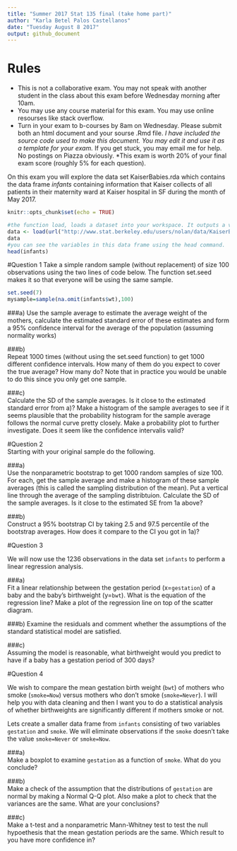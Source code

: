 ```yaml
---
title: "Summer 2017 Stat 135 final (take home part)"
author: "Karla Betel Palos Castellanos"
date: "Tuesday August 8 2017"
output: github_document
---
```




# Rules

* This is not a collaborative exam. You may not speak with another student in the class about this exam before Wednesday morning after 10am.
* You may use any course material for this exam. You may use online resourses like stack overflow.
* Turn in your exam to b-courses by 8am on Wednesday. Please submit both an html document and your sourse .Rmd file.
*I have included the source code used to make this document. You may edit it and use it as a template for your exam.
*If you get stuck, you may email me for help. No postings on Piazza obviously.
*This exam is worth 20% of your final exam score (roughly 5% for each question).


On this exam you will explore the data set KaiserBabies.rda which contains the data frame *infants* containing information that Kaiser collects of all patients in their maternity ward at Kaiser hospital in SF during the month of May 2017.

```r
knitr::opts_chunk$set(echo = TRUE)
```
```r

#the function load, loads a dataset into your workspace. It outputs a vector of all dataframes in the data set. In this case there is just one data set called infants. 
data <- load(url("http://www.stat.berkeley.edu/users/nolan/data/KaiserBabies.rda"))
data
#you can see the variables in this data frame using the head command.
head(infants)

```

#Question 1
Take a simple random sample (without replacement) of size 100 observations using the two lines of code below. The function set.seed makes it so that everyone will be using the same sample.
```r
set.seed(7)
mysample=sample(na.omit(infants$wt),100)
```

###a)
Use the sample average to estimate the average weight of the mothers, calculate the estimated standard error of these estimates and form a 95% confidence interval for the average of the population (assuming normality works)


###b)  
Repeat 1000 times (without using the set.seed function) to get 1000 different confidence intervals. How many of them do you expect to cover the true average? How many do? Note that in practice you would be unable to do this since you only get one sample.

###c)  
Calculate the SD of the sample averages. Is it close to the estimated standard error from a)? Make a histogram of the sample averages to see if it seems plausible that the probability histogram for the sample average follows the normal curve pretty closely. Make a probability plot to further investigate. Does it seem like the confidence intervalis valid?


#Question 2  
Starting with your original sample do the following.

###a)  
Use the nonparametric bootstrap to get 1000 random samples of size 100. For each, get the sample average and make a histogram of these sample averages (this is called the sampling distribution of the mean). Put a vertical line through the average of the sampling distribtuion. Calculate the SD of the sample averages. Is it close to the estimated SE from 1a above?

###b)  
Construct a 95% bootstrap CI by taking 2.5 and 97.5 percentile of the bootstrap averages. How does it compare to the CI you got in 1a)?


#Question 3  

We will now use the 1236 observations in the data set `infants` to perform a linear regression analysis.

###a)  
Fit a linear relationship between the gestation period (x=`gestation`) of a baby and the baby's birthweight (y=`bwt`). What is the equation of the regression line? Make a plot of the regression line on top of the scatter diagram.

###b) 
Examine the residuals and comment whether the assumptions of the standard statistical model are satisfied.

###c)  
Assuming the model is reasonable, what birthweight would you predict to have if a baby has a gestation period of 300 days?

#Question 4

We wish to compare the mean gestation birth weight (`bwt`) of mothers who smoke (`smoke=Now`) versus mothers who don't smoke (`smoke=Never`). I will help you with data cleaning and then I want you to do a statistical analysis of whether birthweights are significantly different if mothers smoke or not.

Lets create a smaller data frame from `infants` consisting of two variables `gestation` and `smoke`. We will eliminate observations if the `smoke` doesn't take the value `smoke=Never` or `smoke=Now`. 

###a)  
Make a boxplot to examine `gestation` as a function of `smoke`. What do you conclude?

###b)  
Make a check of the assumption that the distributions of `gestation` are normal by making a Normal Q-Q plot. Also make a plot to check that the variances are the same. What are your conclusions?

###c)   
Make a t-test and a nonparametric Mann-Whitney test to test the null hypoethesis that the mean gestation periods are the same. Which result to you have more confidence in?




